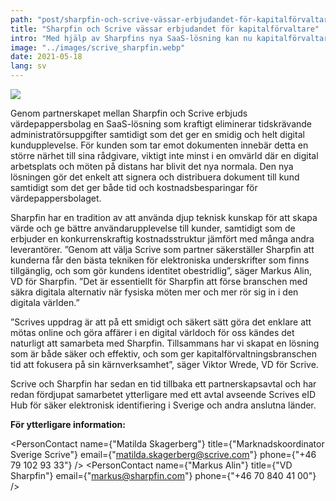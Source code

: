 ```yaml
---
path: "post/sharpfin-och-scrive-vässar-erbjudandet-för-kapitalförvaltare"
title: "Sharpfin och Scrive vässar erbjudandet för kapitalförvaltare"
intro: "Med hjälp av Sharpfins nya SaaS-lösning kan nu kapitalförvaltare och pensionsrådgivare ägna mindre tid åt tidskrävande administration och mer tid åt verksamhetens viktigaste tillgång – kunderna. Sharpfin och Scrive inleder ett samarbete som skapar en komplett Wealth Management Suite med ett unikt erbjudande för kapitalförvaltare. Redan nu kan anslutna värdepappersbolag använda sig av Scrives lösning för e-signering och sy ihop sin kundresa."
image: "../images/scrive_sharpfin.webp"
date: 2021-05-18
lang: sv
---
```


![](../images/scrive_sharpfin.webp)

Genom partnerskapet mellan Sharpfin och Scrive erbjuds värdepappersbolag en SaaS-lösning som kraftigt eliminerar tidskrävande administratörsuppgifter samtidigt som det ger en smidig och helt digital kundupplevelse. För kunden som tar emot dokumenten innebär detta en större närhet till sina rådgivare, viktigt inte minst i en omvärld där en digital arbetsplats och möten på distans har blivit det nya normala. Den nya lösningen gör det enkelt att signera och distribuera dokument till kund samtidigt som det ger både tid och kostnadsbesparingar för värdepappersbolaget.


Sharpfin har en tradition av att använda djup teknisk kunskap för att skapa värde och ge bättre användarupplevelse till kunder, samtidigt som de erbjuder en konkurrenskraftig kostnadsstruktur jämfört med många andra leverantörer. ”Genom att välja Scrive som partner säkerställer Sharpfin att kunderna får den bästa tekniken för elektroniska underskrifter som finns tillgänglig, och som gör kundens identitet obestridlig”, säger Markus Alin, VD för Sharpfin. ”Det är essentiellt för Sharpfin att förse branschen med säkra digitala alternativ när fysiska möten mer och mer rör sig in i den digitala världen.”

”Scrives uppdrag är att på ett smidigt och säkert sätt göra det enklare att mötas online och göra affärer i en digital världoch för oss kändes det naturligt att samarbeta med Sharpfin. Tillsammans har vi skapat en lösning som är både säker och effektiv, och som ger kapitalförvaltningsbranschen tid att fokusera på sin kärnverksamhet”, säger Viktor Wrede, VD för Scrive.


Scrive och Sharpfin har sedan en tid tillbaka ett partnerskapsavtal och har redan fördjupat samarbetet ytterligare med ett avtal avseende Scrives eID Hub för säker elektronisk identifiering i Sverige och andra anslutna länder.


**För ytterligare information:**

<PersonContact name={"Matilda Skagerberg"} title={"Marknadskoordinator Sverige Scrive"} email={"matilda.skagerberg@scrive.com"} phone={"+46 79 102 93 33"} />
<PersonContact name={"Markus Alin"} title={"VD Sharpfin"} email={"markus@sharpfin.com"} phone={"+46 70 840 41 00"} />

